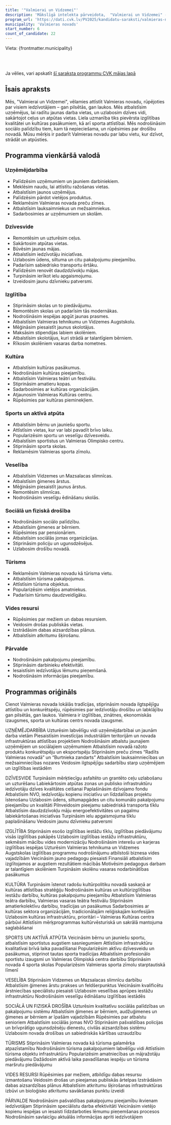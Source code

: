 ```yaml
---
title: '"Valmierai un Vidzemei"'
description: 'Mākslīgā intelekta pārveidota,  "Valmierai un Vidzemei" - Valmieras novads programma vienkāršā valodā'
program_url: 'https://dati.cvk.lv/PV2025/kandidatu-saraksti/valmieras-novads/valmierai-un-vidzemei'
municipality: 'Valmieras novads'
start_number: 6
count_of_candidate: 22
---
```



Vieta: {frontmatter.municipality}<br/>

<Badge text="Uzņēmējdarbības atbalsts" variant="note" size="small" /> <Badge text="Dzīvesvides uzlabošana" variant="note" size="small" /> <Badge text="Izglītības kvalitāte" variant="note" size="small" /> <Badge text="Kultūras un sporta attīstība" variant="note" size="small" /> <Badge text="Drošība un sociālā palīdzība" variant="note" size="small" />

<br/><br/> 

<Card title='Šis ir mākslīga intelekta ģenerēts apraksts' icon='starlight'>
    Ja vēlies, vari apskatīt <a href={frontmatter.program_url} target='_blank'>šī saraksta programmu CVK mājas lapā</a>
    </Card>

## Īsais apraksts

Mēs, "Valmierai un Vidzemei", vēlamies attīstīt Valmieras novadu, rūpējoties par visiem iedzīvotājiem – gan pilsētās, gan laukos. Mēs atbalstīsim uzņēmējus, lai radītu jaunas darba vietas, un uzlabosim dzīves vidi, sakārtojot ceļus un atpūtas vietas. Liela uzmanība tiks pievērsta izglītības kvalitātei un kultūras pasākumiem, kā arī sporta attīstībai. Mēs nodrošināsim sociālo palīdzību tiem, kam tā nepieciešama, un rūpēsimies par drošību novadā. Mūsu mērķis ir padarīt Valmieras novadu par labu vietu, kur dzīvot, strādāt un atpūsties.

## Programma vienkāršā valodā

### Uzņēmējdarbība
*   Palīdzēsim uzņēmumiem un jauniem darbiniekiem.
*   Meklēsim naudu, lai attīstītu ražošanas vietas.
*   Atbalstīsim jaunos uzņēmējus.
*   Palīdzēsim pārdot vietējos produktus.
*   Reklamēsim Valmieras novada preču zīmes.
*   Atbalstīsim lauksaimniekus un mežsaimniekus.
*   Sadarbosimies ar uzņēmumiem un skolām.

### Dzīvesvide
*   Remontēsim un uzturēsim ceļus.
*   Sakārtosim atpūtas vietas.
*   Būvēsim jaunas mājas.
*   Atbalstīsim iedzīvotāju iniciatīvas.
*   Uzlabosim ūdens, siltuma un citu pakalpojumu pieejamību.
*   Padarīsim sabiedrisko transportu ērtāku.
*   Palīdzēsim renovēt daudzdzīvokļu mājas.
*   Turpināsim ierīkot ielu apgaismojumu.
*   Izveidosim jaunu dzīvnieku patversmi.

### Izglītība
*   Stiprināsim skolas un to piedāvājumu.
*   Remontēsim skolas un padarīsim tās modernākas.
*   Nodrošināsim iespējas apgūt jaunas prasmes.
*   Atbalstīsim Valmieras tehnikumu un Vidzemes Augstskolu.
*   Mēģināsim piesaistīt jaunus skolotājus.
*   Maksāsim stipendijas labiem skolēniem.
*   Atbalstīsim skolotājus, kuri strādā ar talantīgiem bērniem.
*   Rīkosim skolēniem vasaras darba nometnes.

### Kultūra
*   Atbalstīsim kultūras pasākumus.
*   Nodrošināsim kultūras pieejamību.
*   Atbalstīsim Valmieras teātri un festivālu.
*   Stiprināsim amatieru kopas.
*   Sadarbosimies ar kultūras organizācijām.
*   Atjaunosim Valmieras Kultūras centru.
*   Rūpēsimies par kultūras pieminekļiem.

### Sports un aktīvā atpūta
*   Atbalstīsim bērnu un jauniešu sportu.
*   Attīstīsim vietas, kur var labi pavadīt brīvo laiku.
*   Popularizēsim sportu un veselīgu dzīvesveidu.
*   Atbalstīsim sportistus un Valmieras Olimpisko centru.
*   Stiprināsim sporta skolas.
*   Reklamēsim Valmieras sporta zīmolu.

### Veselība
*   Atbalstīsim Vidzemes un Mazsalacas slimnīcas.
*   Atbalstīsim ģimenes ārstus.
*   Mēģināsim piesaistīt jaunus ārstus.
*   Remontēsim slimnīcas.
*   Nodrošināsim veselīgu ēdināšanu skolās.

### Sociālā un fiziskā drošība
*   Nodrošināsim sociālo palīdzību.
*   Atbalstīsim ģimenes ar bērniem.
*   Rūpēsimies par pensionāriem.
*   Atbalstīsim sociālās jomas organizācijas.
*   Stiprināsim policiju un ugunsdzēsējus.
*   Uzlabosim drošību novadā.

### Tūrisms
*   Reklamēsim Valmieras novadu kā tūrisma vietu.
*   Atbalstīsim tūrisma pakalpojumus.
*   Attīstīsim tūrisma objektus.
*   Popularizēsim vietējos amatniekus.
*   Padarīsim tūrismu daudzveidīgāku.

### Vides resursi
*   Rūpēsimies par mežiem un dabas resursiem.
*   Veidosim drošas publiskās vietas.
*   Izstrādāsim dabas aizsardzības plānus.
*   Atbalstīsim atkritumu šķirošanu.

### Pārvalde
*   Nodrošināsim pakalpojumu pieejamību.
*   Stiprināsim darbinieku efektivitāti.
*   Iesaistīsim iedzīvotājus lēmumu pieņemšanā.
*   Nodrošināsim informācijas pieejamību.

## Programmas oriģināls

Cienot Valmieras novada lokālās tradīcijas, stiprināsim novada ilgtspējīgu attīstību un konkurētspēju, rūpēsimies par iedzīvotāju drošību un labklājību gan pilsētās, gan laukos.
Valmiera ir izglītības, zinātnes, ekonomiskās izaugsmes, sporta un kultūras centrs novada izaugsmei.

UZŅĒMĒJDARBĪBA
Uzturēsim labvēlīgu vidi uzņēmējdarbībai un jaunām darba vietām
Piesaistīsim investīcijas industriālām teritorijām un novada infrastruktūras attīstības projektiem
Nodrošināsim atbalstu jaunajiem uzņēmējiem un sociālajiem uzņēmumiem
Atbalstīsim novadā ražoto produktu konkurētspēju un eksportspēju
Stiprināsim preču zīmes “Radīts Valmieras novadā” un “Burtnieka zandarts”
Atbalstīsim lauksaimniecības un mežsaimniecības nozares
Veidosim ilgtspējīgu sadarbību starp uzņēmējiem un izglītības iestādēm

DZĪVESVIDE
Turpināsim mērķtiecīgu asfaltēto un grantēto ceļu uzlabošanu un uzturēšanu
Labiekārtosim atpūtas zonas un publisko infrastruktūru iedzīvotāju dzīves kvalitātes celšanai
Paplašināsim dzīvojamo fondu
Atbalstīsim NVO, iedzīvotāju kopienu iniciatīvu un līdzdalības projektu īstenošanu
Uzlabosim ūdens, siltumapgādes un citu komunālo pakalpojumu pieejamību un kvalitāti
Pilnveidosim pieejamu sabiedriskā transporta tīklu
Atbalstīsim daudzdzīvokļu māju energoefektivitātes un pagalmu labiekārtošanas iniciatīvas
Turpināsim ielu apgaismojuma tīklu paplašināšanu
Veidosim jaunu dzīvnieku patversmi

IZGLĪTĪBA
Stiprināsim esošo izglītības iestāžu tīklu, izglītības piedāvājumu visās izglītības pakāpēs
Uzlabosim izglītības iestāžu infrastruktūru, sekmēsim mācību vides modernizāciju
Nodrošināsim interešu un karjeras izglītības iespējas
Uzturēsim Valmieras tehnikuma un Vidzemes Augstskolas izglītības programmu nodrošinājumu atbilstoši biznesa vides vajadzībām
Veicināsim jauno pedagogu piesaisti
Finansiāli atbalstīsim izglītojamos ar augstiem rezultātiem mācībās
Motivēsim pedagogus darbam ar talantīgiem skolēniem
Turpināsim skolēnu vasaras nodarbinātības pasākumus

KULTŪRA
Turpināsim īstenot radošu kultūrpolitiku novadā saskaņā ar kultūras attīstības stratēģiju
Nodrošināsim kultūras un kultūrizglītības iestāžu darbību, kultūras pakalpojumu pieejamību
Atbalstīsim Valmieras teātra darbību, Valmieras vasaras teātra festivālu
Stiprināsim amatierkolektīvu darbību, tradīcijas un pasākumus
Sadarbosimies ar kultūras sektora organizācijām, tradicionālajām reliģiskajām konfesijām
Uzlabosim kultūras infrastruktūru, prioritāri – Valmieras Kultūras centra pārbūvi
Attīstīsim mērķprogrammas kultūrvēsturiskā un sakrālā mantojuma saglabāšanai

SPORTS UN AKTĪVĀ ATPŪTA
Veicināsim bērnu un jauniešu sportu, atbalstīsim sportistus augstiem sasniegumiem
Attīstīsim infrastruktūru kvalitatīvai brīvā laika pavadīšanai
Popularizēsim aktīvu dzīvesveidu un pasākumus, stiprinot tautas sporta tradīcijas
Atbalstīsim profesionālo sportistu izaugsmi un Valmieras Olimpiskā centra darbību
Stiprināsim novada 4 sporta skolas
Popularizēsim Valmieras sporta zīmolu starptautiskā līmenī

VESELĪBA
Stiprināsim Vidzemes un Mazsalacas slimnīcu darbību
Atbalstīsim ģimenes ārstu prakses un feldšerpunktus
Veicināsim kvalificētu ārstniecības speciālistu piesaisti
Uzlabosim veselības aprūpes iestāžu infrastruktūru
Nodrošināsim veselīgu ēdināšanu izglītības iestādēs

SOCIĀLĀ UN FIZISKĀ DROŠĪBA
Uzturēsim kvalitatīvu sociālās palīdzības un pakalpojumu sistēmu
Atbalstīsim ģimenes ar bērniem, audžuģimenes un ģimenes ar bērniem ar īpašām vajadzībām
Rūpēsimies par atbalstu senioriem
Atbalstīsim sociālās jomas NVO
Stiprināsim pašvaldības policijas un brīvprātīgo ugunsdzēsēju dienestu, civilās aizsardzības sistēmu
Uzlabosim novada drošības un sabiedriskās kārtības uzraudzību

TŪRISMS
Stiprināsim Valmieras novada kā tūrisma galamērķa atpazīstamību
Nodrošināsim tūrisma pakalpojumiem labvēlīgu vidi
Attīstīsim tūrisma objektu infrastruktūru
Popularizēsim amatniecības un mājražotāju piedāvājumu
Dažādosim aktīvā laika pavadīšanas iespēju un tūrisma maršrutu piedāvājumu

VIDES RESURSI
Rūpēsimies par mežiem, atbildīgu dabas resursu izmantošanu
Veidosim drošas un pieejamas publiskās ārtelpas
Izstrādāsim dabas aizsardzības plānus
Atbalstīsim atkritumu šķirošanas infrastruktūras izbūvi un bioloģisko atkritumu savākšanas punktu izveidi

PĀRVALDE
Nodrošināsim pašvaldības pakalpojumu pieejamību ikvienam iedzīvotājam
Stiprināsim speciālistu darba efektivitāti
Veicināsim vietējo kopienu iespējas un iesaisti līdzdarboties lēmumu pieņemšanas procesos
Nodrošināsim savlaicīgu aktuālās informācijas apriti iedzīvotājiem

